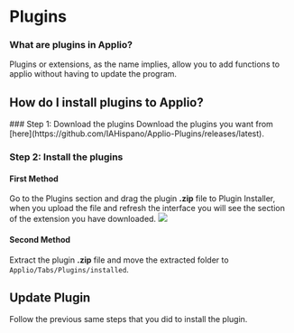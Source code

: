 

# Plugins
### What are plugins in Applio?
Plugins or extensions, as the name implies, allow you to add functions to applio without having to update the program.

## How do I install plugins to Applio?
<Steps>
### Step 1: Download the plugins
Download the plugins you want from [here](https://github.com/IAHispano/Applio-Plugins/releases/latest).

### Step 2: Install the plugins
#### First Method
Go to the Plugins section and drag the plugin **.zip** file to Plugin Installer, when you upload the file and refresh the interface you will see the section of the extension you have downloaded.
![](/Plugin.png)

#### Second Method
Extract the plugin **.zip** file and move the extracted folder to `Applio/Tabs/Plugins/installed`.

</Steps>

## Update Plugin
Follow the previous same steps that you did to install the plugin.